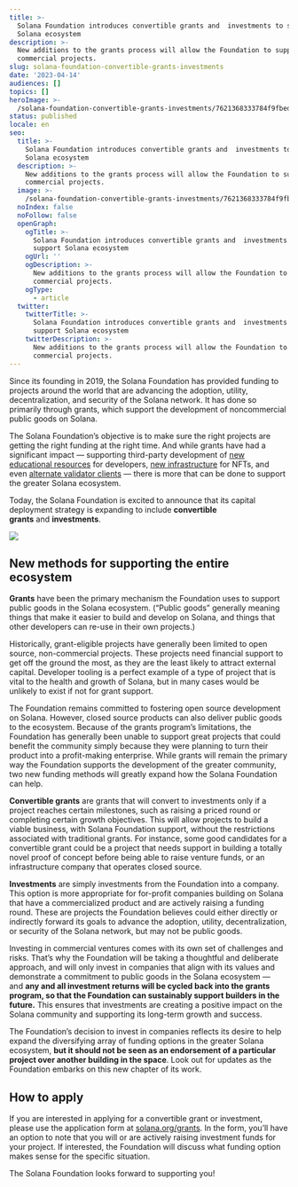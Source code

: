 ```yaml
---
title: >-
  Solana Foundation introduces convertible grants and  investments to support
  Solana ecosystem
description: >-
  New additions to the grants process will allow the Foundation to support
  commercial projects.
slug: solana-foundation-convertible-grants-investments
date: '2023-04-14'
audiences: []
topics: []
heroImage: >-
  /solana-foundation-convertible-grants-investments/7621368333784f9fbed3b695b0d8ac65.jpg
status: published
locale: en
seo:
  title: >-
    Solana Foundation introduces convertible grants and  investments to support
    Solana ecosystem
  description: >-
    New additions to the grants process will allow the Foundation to support
    commercial projects.
  image: >-
    /solana-foundation-convertible-grants-investments/7621368333784f9fbed3b695b0d8ac65.jpg
  noIndex: false
  noFollow: false
  openGraph:
    ogTitle: >-
      Solana Foundation introduces convertible grants and  investments to
      support Solana ecosystem
    ogUrl: ''
    ogDescription: >-
      New additions to the grants process will allow the Foundation to support
      commercial projects.
    ogType:
      - article
  twitter:
    twitterTitle: >-
      Solana Foundation introduces convertible grants and  investments to
      support Solana ecosystem
    twitterDescription: >-
      New additions to the grants process will allow the Foundation to support
      commercial projects.
---
```


Since its founding in 2019, the Solana Foundation has provided funding to projects around the world that are advancing the adoption, utility, decentralization, and security of the Solana network. It has done so primarily through grants, which support the development of noncommercial public goods on Solana.

The Solana Foundation’s objective is to make sure the right projects are getting the right funding at the right time. And while grants have had a significant impact — supporting third-party development of [new educational resources](https://beta.solpg.io/?ref=solana.ghost.io) for developers, [new infrastructure](https://www.cardinal.so/?ref=solana.ghost.io) for NFTs, and even [alternate validator clients](https://jumpcrypto.com/firedancer/?ref=solana.ghost.io) — there is more that can be done to support the greater Solana ecosystem.

Today, the Solana Foundation is excited to announce that its capital deployment strategy is expanding to include **convertible grants** and **investments**.

![](/solana-foundation-convertible-grants-investments/image-1.jpg)

## **New methods for supporting the entire ecosystem**

**Grants** have been the primary mechanism the Foundation uses to support public goods in the Solana ecosystem. (“Public goods” generally meaning things that make it easier to build and develop on Solana, and things that other developers can re-use in their own projects.)

Historically, grant-eligible projects have generally been limited to open source, non-commercial projects. These projects need financial support to get off the ground the most, as they are the least likely to attract external capital. Developer tooling is a perfect example of a type of project that is vital to the health and growth of Solana, but in many cases would be unlikely to exist if not for grant support.

The Foundation remains committed to fostering open source development on Solana. However, closed source products can also deliver public goods to the ecosystem. Because of the grants program’s limitations, the Foundation has generally been unable to support great projects that could benefit the community simply because they were planning to turn their product into a profit-making enterprise. While grants will remain the primary way the Foundation supports the development of the greater community, two new funding methods will greatly expand how the Solana Foundation can help.

**Convertible grants** are grants that will convert to investments only if a project reaches certain milestones, such as raising a priced round or completing certain growth objectives. This will allow projects to build a viable business, with Solana Foundation support, without the restrictions associated with traditional grants. For instance, some good candidates for a convertible grant could be a project that needs support in building a totally novel proof of concept before being able to raise venture funds, or an infrastructure company that operates closed source.

**Investments** are simply investments from the Foundation into a company. This option is more appropriate for for-profit companies building on Solana that have a commercialized product and are actively raising a funding round. These are projects the Foundation believes could either directly or indirectly forward its goals to advance the adoption, utility, decentralization, or security of the Solana network, but may not be public goods.

Investing in commercial ventures comes with its own set of challenges and risks. That’s why the Foundation will be taking a thoughtful and deliberate approach, and will only invest in companies that align with its values and demonstrate a commitment to public goods in the Solana ecosystem — and **any and all investment returns will be cycled back into the grants program, so that the Foundation can sustainably support builders in the future.** This ensures that investments are creating a positive impact on the Solana community and supporting its long-term growth and success.

The Foundation’s decision to invest in companies reflects its desire to help expand the diversifying array of funding options in the greater Solana ecosystem, **but it should not be seen as an endorsement of a particular project over another building in the space**. Look out for updates as the Foundation embarks on this new chapter of its work.

## **How to apply**

If you are interested in applying for a convertible grant or investment, please use the application form at [solana.org/grants](https://solana.org/grants?ref=solana.ghost.io). In the form, you’ll have an option to note that you will or are actively raising investment funds for your project. If interested, the Foundation will discuss what funding option makes sense for the specific situation.

The Solana Foundation looks forward to supporting you!
